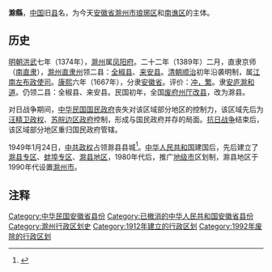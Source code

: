 '''滁縣'''，[[中国|中国]]旧[[县|县]]名，为今天[[安徽省|安徽省]][[滁州市|滁州市]][[琅琊区|琅琊区]]和[[南谯区|南谯区]]的主体。
==历史==
[[明朝|明朝]][[洪武|洪武]]七年（1374年），[[滁州_(古代)|滁州]]属[[凤阳府|凤阳府]]。二十二年（1389年）二月，直隶京师（[[南直隶|南直隶]]），[[滁州直隶州|滁州直隶州]]领二县：[[全椒县|全椒县]]、[[来安县|来安县]]。[[清朝|清朝]][[顺治|顺治]]初年沿袭明制，属[[江南左布政使司|江南左布政使司]]。[[康熙|康熙]]六年（1667年），分隶[[安徽省|安徽省]]。评价：[[冲繁疲难|冲，繁]]。隶[[安庐滁和道|安庐滁和道]]。仍领二县：全椒县、来安县。民国初年，全国[[废府州厅改县|废府州厅改县]]，改为滁县。

对日战争期间，[[中华民国国民政府|中华民国国民政府]]丧失对该区域部分地区的控制力，该区域先后为[[汪精卫政权|汪精卫政权]]、[[苏皖边区政府|苏皖边区政府]]控制，形成与国民政府并存的局面。[[抗日战争|抗日战争]]结束后，该区域部分地区重归国民政府管辖。

1949年1月24日，[[中共政权|中共政权]]占领滁县县城<ref>{{Cite web |url=http://www.chuzhou.cn/90zn/2011-06/23/content_202557.htm |title=皖东全境解放和中共滁县地委成立 |accessdate=2014-09-29 |author= |date=2011-06-23 |work= |publisher=滁州在线 |language=Zh-hans |deadurl=yes |archiveurl=https://web.archive.org/web/20141016223946/http://www.chuzhou.cn/90zn/2011-06/23/content_202557.htm |archivedate=2014-10-16 }}</ref>。[[中华人民共和国|中华人民共和国]]建国后，先后建立了[[滁县专区|滁县专区]]、[[蚌埠专区|蚌埠专区]]、[[滁县地区|滁县地区]]，1980年代后，推广[[地级市|地级市]]区划制，滁县地区于1990年代设置[[滁州市|滁州市]]。

== 注释 ==

{{Reflist}}

{{中華民國安徽省行政區劃}}
[[Category:中华民国安徽省县份|Category:中华民国安徽省县份]]
[[Category:已撤消的中华人民共和国安徽省县份|Category:已撤消的中华人民共和国安徽省县份]]
[[Category:滁州行政区划史|Category:滁州行政区划史]]
[[Category:1912年建立的行政区划|Category:1912年建立的行政区划]]
[[Category:1992年废除的行政区划|Category:1992年废除的行政区划]]